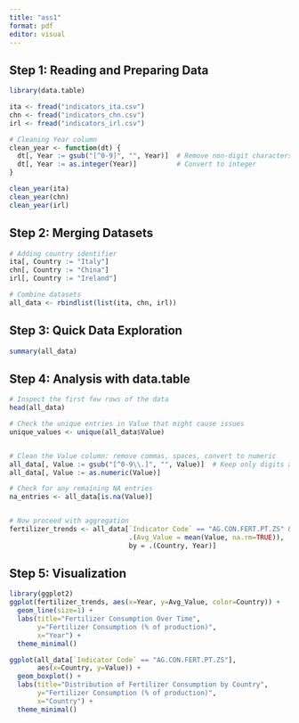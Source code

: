 ```yaml
---
title: "ass1"
format: pdf
editor: visual
---
```


## Step 1: Reading and Preparing Data

```r
library(data.table)

ita <- fread("indicators_ita.csv")
chn <- fread("indicators_chn.csv")
irl <- fread("indicators_irl.csv")

# Cleaning Year column
clean_year <- function(dt) {
  dt[, Year := gsub("[^0-9]", "", Year)]  # Remove non-digit characters
  dt[, Year := as.integer(Year)]          # Convert to integer
}

clean_year(ita)
clean_year(chn)
clean_year(irl)
```

## Step 2: Merging Datasets

```r
# Adding country identifier
ita[, Country := "Italy"]
chn[, Country := "China"]
irl[, Country := "Ireland"]

# Combine datasets
all_data <- rbindlist(list(ita, chn, irl))
```

## Step 3: Quick Data Exploration

```r
summary(all_data)
```

## Step 4: Analysis with data.table

```r
# Inspect the first few rows of the data
head(all_data)

# Check the unique entries in Value that might cause issues
unique_values <- unique(all_data$Value)


# Clean the Value column: remove commas, spaces, convert to numeric
all_data[, Value := gsub("[^0-9\\.]", "", Value)]  # Keep only digits and decimal point
all_data[, Value := as.numeric(Value)]

# Check for any remaining NA entries
na_entries <- all_data[is.na(Value)]


# Now proceed with aggregation
fertilizer_trends <- all_data[`Indicator Code` == "AG.CON.FERT.PT.ZS" & !is.na(Value),
                              .(Avg_Value = mean(Value, na.rm=TRUE)),
                              by = .(Country, Year)]


```

## Step 5: Visualization

```r
library(ggplot2)
ggplot(fertilizer_trends, aes(x=Year, y=Avg_Value, color=Country)) +
  geom_line(size=1) +
  labs(title="Fertilizer Consumption Over Time",
       y="Fertilizer Consumption (% of production)",
       x="Year") +
  theme_minimal()

ggplot(all_data[`Indicator Code` == "AG.CON.FERT.PT.ZS"],
       aes(x=Country, y=Value)) +
  geom_boxplot() +
  labs(title="Distribution of Fertilizer Consumption by Country",
       y="Fertilizer Consumption (% of production)",
       x="Country") +
  theme_minimal()

```
